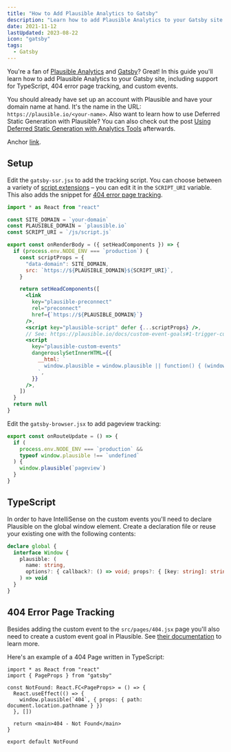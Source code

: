 ```yaml
---
title: "How to Add Plausible Analytics to Gatsby"
description: "Learn how to add Plausible Analytics to your Gatsby site. Also read how to add TypeScript types for Plausible and 404 page tracking."
date: 2021-11-12
lastUpdated: 2023-08-22
icon: "gatsby"
tags:
  - Gatsby
---
```


You're a fan of [Plausible Analytics](https://plausible.io) and [Gatsby](https://www.gatsbyjs.com/)? Great! In this guide you'll learn how to add Plausible Analytics to your Gatsby site, including support for TypeScript, 404 error page tracking, and custom events.

You should already have set up an account with Plausible and have your domain name at hand. It's the name in the URL: `https://plausible.io/<your-name>`. Also want to learn how to use Deferred Static Generation with Plausible? You can also check out the post [Using Deferred Static Generation with Analytics Tools](/react/using-deferred-static-generation-with-analytics-tools/) afterwards.

Anchor [link](#typescript).

## Setup

Edit the `gatsby-ssr.jsx` to add the tracking script. You can choose between a variety of [script extensions](https://plausible.io/docs/script-extensions) – you can edit it in the `SCRIPT_URI` variable. This also adds the snippet for [404 error page tracking](https://plausible.io/docs/error-pages-tracking-404).

```jsx title=gatsby-ssr.jsx
import * as React from "react"

const SITE_DOMAIN = `your-domain`
const PLAUSIBLE_DOMAIN = `plausible.io`
const SCRIPT_URI = `/js/script.js`

export const onRenderBody = ({ setHeadComponents }) => {
  if (process.env.NODE_ENV === `production`) {
    const scriptProps = {
      "data-domain": SITE_DOMAIN,
      src: `https://${PLAUSIBLE_DOMAIN}${SCRIPT_URI}`,
    }

    return setHeadComponents([
      <link
        key="plausible-preconnect"
        rel="preconnect"
        href={`https://${PLAUSIBLE_DOMAIN}`}
      />,
      <script key="plausible-script" defer {...scriptProps} />,
      // See: https://plausible.io/docs/custom-event-goals#1-trigger-custom-events-with-javascript-on-your-site
      <script
        key="plausible-custom-events"
        dangerouslySetInnerHTML={{
          __html: `
            window.plausible = window.plausible || function() { (window.plausible.q = window.plausible.q || []).push(arguments) };
          `,
        }}
      />,
    ])
  }
  return null
}
```

Edit the `gatsby-browser.jsx` to add pageview tracking:

```jsx title=gatsby-browser.jsx
export const onRouteUpdate = () => {
  if (
    process.env.NODE_ENV === `production` &&
    typeof window.plausible !== `undefined`
  ) {
    window.plausible(`pageview`)
  }
}
```

## TypeScript

In order to have IntelliSense on the custom events you'll need to declare Plausible on the global window element. Create a declaration file or reuse your existing one with the following contents:

```ts
declare global {
  interface Window {
    plausible: (
      name: string,
      options?: { callback?: () => void; props?: { [key: string]: string } }
    ) => void
  }
}
```

## 404 Error Page Tracking

Besides adding the custom event to the `src/pages/404.jsx` page you'll also need to create a custom event goal in Plausible. See [their documentation](https://plausible.io/docs/error-pages-tracking-404) to learn more.

Here's an example of a 404 Page written in TypeScript:

```tsx title=src/pages/404.tsx highlight=5-7
import * as React from "react"
import { PageProps } from "gatsby"

const NotFound: React.FC<PageProps> = () => {
  React.useEffect(() => {
    window.plausible(`404`, { props: { path: document.location.pathname } })
  }, [])

  return <main>404 - Not Found</main>
}

export default NotFound
```
